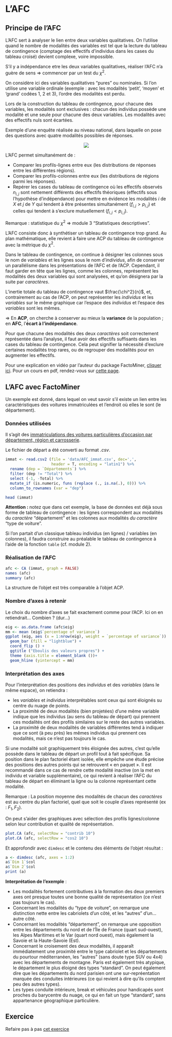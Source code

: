 # L'AFC

## Principe de l'AFC

L'AFC sert à analyser le lien entre deux variables qualitatives. On l'utilise quand le nombre de modalités des variables est tel que la lecture du tableau de contingence (comptage des effectifs d'individus dans les cases du tableau croisé) devient complexe, voire impossible.

S'il y a indépendance etre les deux variables qualitatives, réaliser l'AFC n'a guère de sens $\Rightarrow$ commencer par un test du $\chi^2$.

On considère ici des variables qualitatives "pures" ou nominales. Si l'on utilise une variable ordinale (exemple : avec les modalités 'petit', 'moyen' et 'grand' codées 1, 2 et 3), l'ordre des modalités est perdu.

Lors de la construction du tableau de contingence, pour chacune des variables, les modalités sont exclusives : chacun des individus possède une modalité et une seule pour chacune des deux variables. Les modalités avec des effectifs nuls sont écartées.

Exemple d'une enquête réalisée au niveau national, dans laquelle on pose des questions avec quatre modalités possibles de réponses.

<center>![](images/tableau_contingence.png)</center>


L'AFC permet simultanément de :

- Comparer les profils-lignes entre	eux	(les distributions de	réponses	entre les différentes régions).		
- Comparer les profils-colonnes	entre	eux	(les distributions de	régions	parmi les réponses).		
- Repérer	les	cases	du tableau de	contingence où les effectifs observés	$n_{i,j}$	sont nettement différents	des	effectifs	théoriques (effectifs	sous l’hypothèse d’indépendance) pour	mettre en	évidence les	modalités	$i$	de $X$ et $j$	de $Y$ qui tendent à être présentes simultanément ($f_{i,j}	>	p_{i,j}$) et celles qui	tendent à s'exclure mutuellement	($f_{i,j}	<	p_{i,j}$).	

Remarque : statistique du $\chi^2$ $\Rightarrow$ module 3 "Statistiques descriptives".

L'AFC consiste donc à synthétiser un tableau de contingence trop grand. Au plan mathématique, elle revient à faire une ACP du tableau de contingence avec la métrique du $\chi^2$.

Dans le tableau de contingence, on continue à désigner les colonnes sous le nom de *variables* et les lignes sous le nom d'*individus*, afin de conserver un parallélisme dans les présentations de l'AFC et de l'ACP. Cependant, il faut garder en tête que les lignes, comme les colonnes, représentent les modalités des deux variables qui sont analysées, et qu'on désignera par la suite par *caractères*.

L'inertie totale du tableau de contingence vaut $\frac{\chi^2}{n}$, et, contrairement au cas de l'ACP, on peut représenter les *individus* et les *variables* sur le même graphique car l'espace des *individus* et l'espace des *variables* sont les mêmes.

$\Rightarrow$ En **ACP**, on cherche à conserver au mieux la **variance** de la population ; en **AFC**, l'**écart à l'indépendance**.

Pour que chacune des modalités des deux *caractères* soit correctement représentée dans l'analyse, il faut avoir des effectifs suffisants dans les cases du tableau de contingence. Cela peut signifier la nécessité d'exclure certaines modalités trop rares, ou de regrouper des modalités pour en augmenter les effectifs.

Pour une explication en vidéo par l'auteur du package FactoMiner, [cliquer ici](https://www.youtube.com/watch?v=f_lgjXVdTAk).
Pour un cours en pdf, rendez-vous sur [cette page](http://factominer.free.fr/docs/cours_afc.pdf).

## L'AFC avec FactoMiner

Un exemple est donné, dans lequel on veut savoir s'il existe un lien entre les caractéristiques des voitures immatriculées et l'endroit où elles le sont (le département).

### Données utilisées

Il s'agit des [immatriculations des voitures particulières d'occasion par département, région et carrosserie](http://www.statistiques.developpement-durable.gouv.fr/fileadmin/documents/Themes/Transports/Vehicules_routiers/Immatriculations/resultats_detailles/2015/immatriculations-2015-2ir2.xls). 

Le fichier de départ a été converti au format *.csv*.

```r
immat <- read.csv2 (file = 'data/AFC_immat.csv', dec=',',
                    header = T, encoding = "latin1") %>% 
  rename (dep = `Départements`) %>% 
  filter (dep != "Total") %>% 
  select (-1, -Total) %>%
  mutate_if (is.numeric, funs (replace (., is.na(.), 0))) %>% 
  column_to_rownames (var = "dep")

head (immat)
```

**Attention : **notez que dans cet exemple, la base de données est déjà sous forme de tableau de contingence : les lignes correspondent aux modalités du *caractère* "département" et les colonnes aux modalités *du caractère* "type de voiture".

Si l'on partait d'un classique tableau individus (en lignes) / variables (en colonnes), il faudra construire au préalable le tableau de contingence à l'aide de la fonction `table` (cf. module 2).


### Réalisation de l'AFC

```r
afc <- CA (immat, graph = FALSE)
names (afc)
summary (afc)
```

La structure de l'objet est très comparable à l'objet ACP.

### Nombre d'axes à retenir

Le choix du nombre d'axes se fait exactement comme pour l'ACP. Ici on en retiendrait... Combien ? (dur...)

```r
eig <- as.data.frame (afc$eig)
mm <- mean (eig$`percentage of variance`)
ggplot (eig, aes (x = 1:nrow(eig), weight = `percentage of variance`)) +
  geom_bar (fill = "lightblue") + 
  coord_flip () +
  ggtitle ("Eboulis des valeurs propres") + 
  theme (axis.title = element_blank ())+
  geom_hline (yintercept = mm)
```


### Interprétation des axes

Pour l'interprétation des positions des *individus* et des *variables* (dans le même espace), on retiendra :

- les *variables* et *individus* interprétables sont ceux qui sont éloignés su centre du nuage de points.
- La proximité de deux modalités (bien projetées) d'une même variable indique que les individus (au sens du tableau de départ) qui prennent ces modalités ont des profils similaires sur le reste des autres variables.
- La proximité de deux modalités de variables différentes tend à indiquer que ce sont (à peu près) les mêmes individus qui prennent ces modalités, mais ce n'est pas toujours le cas.

Si une modalité soit graphiquement très éloignée des autres, c'est qu’elle possède dans le tableau de départ un profil tout à fait spécifique. Sa position dans le plan factoriel étant isolée, elle empêche une étude précise des positions des autres points qui se retrouvent « en paquet ». Il est recommandé dans ce cas de rendre cette modalité inactive (on la met en individu et variable supplémentaire), ce qui revient à réaliser l’AFC du tableau de départ en éliminant la ligne ou la colonne représentant cette modalité.

Remarque : La position moyenne des modalités de chacun des *caractères* est au centre du plan factoriel, quel que soit le couple d'axes représenté (ex : $F_1, F_2$). 

On peut s'aider des graphiques avec sélection des profils lignes/colonne selon leur contribution et qualité de représentation.

```r
plot.CA (afc, selectRow = "contrib 10")  
plot.CA (afc, selectRow = "cos2 10")  
```

Et approfondir avec `dimdesc` et le contenu des éléments de l'objet résultat :

```r
a <- dimdesc (afc, axes = 1:2)
a$`Dim 1`$col
a$`Dim 2`$col
print (a)
```

**Interprétation de l'exemple** : 

- Les modalités fortement contributives à la formation des deux premiers axes ont presque toutes une bonne qualité de représentation (ce n'est pas toujours le cas).
- Concernant les modalités du "type de voiture", on remarque une distinction nette entre les cabriolets d'un côté, et les "autres" d'un... autre côté. 
- Concernant les modalités "département", on remarque une opposition entre les départements du nord et de l'Île de France (quart sud-ouest), les Alpes Maritimes et le Var (quart nord ouest), mais également la Savoie et la Haute-Savoie (Est).
- Concernant le croisement des deux modalités, il apparaît immédiatement une proximité entre le type cabriolet et les départements du pourtour méditerranéen, les "autres" (sans doute type SUV ou 4x4) avec les départements de montagne. Paris est également très atypique, le département le plus éloigné des types "standard". On peut également dire que les départements du nord parisien ont une sur-repréentation marquée des conduites intérieures (ce qui revient à dire qu'ils comptent peu des autres types).
- Les types conduite intérieure, break et véhicules pour handicapés sont proches du barycentre du nuage, ce qui en fait un type "standard", sans appartenance géographique particulière.

## Exercice

Refaire pas à pas [cet exercice](http://www.sthda.com/french/articles/38-methodes-des-composantes-principales-dans-r-guide-pratique/74-afc-analyse-factorielle-des-correspondances-avec-r-l-essentiel/)
